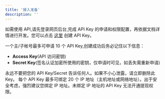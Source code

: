 ```yaml
---
title: '接入准备'
description: ''
---
```


如需使用 API,请先登录网页后台,完成 API Key 的申请和权限配置，再依据文档详情进行开发。您可以点击 [这里](https://console-beta.basswallet.io/#/apiManagement/index) 创建 API Key。

一个主/子帐号最多可申请 10 个 API Key,创建成功后务必记住以下信息：
  - **Access Key**(API 访问密钥)
  - **Secret Key**(签名认证加密所使用的密钥，仅申请时可见，如丢失需重新申请)


<Warning>
  永远不要把您的 API Key/Secret 告诉任何人。如果不小心泄露，请立即删除此 Key。
  每个 API Key 最多可绑定 20 个 IP 地址（主机地址或网络地址）。出于安全考虑，强烈建议您绑定 IP 地址。未绑定 IP 地址的 API Key 无法开通提现权限。
</Warning>
